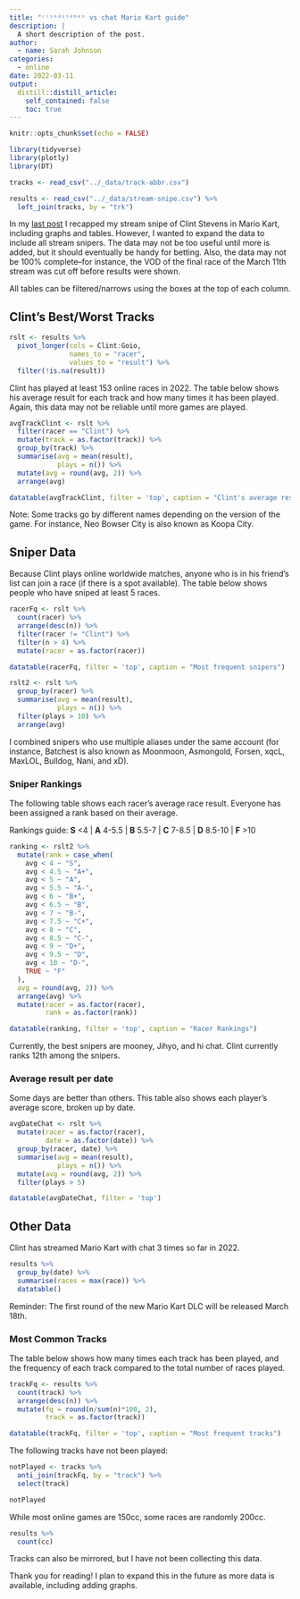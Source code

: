 ```yaml
---
title: "ᶜˡᶦⁿᵈˢᵗᵉᵇᵉⁿ vs chat Mario Kart guide"
description: |
  A short description of the post.
author:
  - name: Sarah Johnson
categories:
  - online
date: 2022-03-11
output:
  distill::distill_article:
    self_contained: false
    toc: true
---
```


```r
knitr::opts_chunk$set(echo = FALSE)
```

```r
library(tidyverse)
library(plotly)
library(DT)
```

```r
tracks <- read_csv("../_data/track-abbr.csv")

results <- read_csv("../_data/stream-snipe.csv") %>% 
  left_join(tracks, by = "trk")
```

In my [last post](https://sarah.fyi/mk/2022-03-08-snipe/) I recapped my stream snipe of Clint Stevens in Mario Kart, including graphs and tables. However, I wanted to expand the data to include all stream snipers. The data may not be too useful until more is added, but it should eventually be handy for betting. Also, the data may not be 100% complete--for instance, the VOD of the final race of the March 11th stream was cut off before results were shown.

All tables can be filtered/narrows using the boxes at the top of each column.

## Clint's Best/Worst Tracks

```r
rslt <- results %>% 
  pivot_longer(cols = Clint:Goio,
               names_to = "racer",
               values_to = "result") %>% 
  filter(!is.na(result))
```

Clint has played at least 153 online races in 2022. The table below shows his average result for each track and how many times it has been played. Again, this data may not be reliable until more games are played.

```r
avgTrackClint <- rslt %>% 
  filter(racer == "Clint") %>% 
  mutate(track = as.factor(track)) %>% 
  group_by(track) %>% 
  summarise(avg = mean(result),
            plays = n()) %>% 
  mutate(avg = round(avg, 2)) %>% 
  arrange(avg)

datatable(avgTrackClint, filter = 'top', caption = "Clint's average result for MK8DX tracks in 2022")
```

Note: Some tracks go by different names depending on the version of the game. For instance, Neo Bowser City is also known as Koopa City.

## Sniper Data

Because Clint plays online worldwide matches, anyone who is in his friend's list can join a race (if there is a spot available). The table below shows people who have sniped at least 5 races.

```r
racerFq <- rslt %>% 
  count(racer) %>% 
  arrange(desc(n)) %>% 
  filter(racer != "Clint") %>% 
  filter(n > 4) %>% 
  mutate(racer = as.factor(racer))

datatable(racerFq, filter = 'top', caption = "Most frequent snipers")
```

```r
rslt2 <- rslt %>% 
  group_by(racer) %>% 
  summarise(avg = mean(result),
            plays = n()) %>% 
  filter(plays > 10) %>% 
  arrange(avg) 
```

I combined snipers who use multiple aliases under the same account (for instance, Batchest is also known as Moonmoon, Asmongold, Forsen, xqcL, MaxLOL, Bulldog, Nani, and xD).

### Sniper Rankings

The following table shows each racer's average race result. Everyone has been assigned a rank based on their average.

Rankings guide: **S** \<4 \| **A** 4-5.5 \| **B** 5.5-7 \| **C** 7-8.5 \| **D** 8.5-10 \| **F** \>10

```r
ranking <- rslt2 %>% 
  mutate(rank = case_when(
    avg < 4 ~ "S",
    avg < 4.5 ~ "A+",
    avg < 5 ~ "A",
    avg < 5.5 ~ "A-",
    avg < 6 ~ "B+",
    avg < 6.5 ~ "B",
    avg < 7 ~ "B-",
    avg < 7.5 ~ "C+",
    avg < 8 ~ "C",
    avg < 8.5 ~ "C-",
    avg < 9 ~ "D+",
    avg < 9.5 ~ "D",
    avg < 10 ~ "D-",
    TRUE ~ "F"
  ),
  avg = round(avg, 2)) %>% 
  arrange(avg) %>% 
  mutate(racer = as.factor(racer),
         rank = as.factor(rank))

datatable(ranking, filter = 'top', caption = "Racer Rankings")
```

Currently, the best snipers are mooney, Jihyo, and hi chat. Clint currently ranks 12th among the snipers.

### Average result per date

Some days are better than others. This table also shows each player's average score, broken up by date.

```r
avgDateChat <- rslt %>% 
  mutate(racer = as.factor(racer),
         date = as.factor(date)) %>% 
  group_by(racer, date) %>% 
  summarise(avg = mean(result),
            plays = n()) %>% 
  mutate(avg = round(avg, 2)) %>% 
  filter(plays > 5)

datatable(avgDateChat, filter = 'top')
```

## Other Data

Clint has streamed Mario Kart with chat 3 times so far in 2022.

```r
results %>% 
  group_by(date) %>% 
  summarise(races = max(race)) %>% 
  datatable()
```

Reminder: The first round of the new Mario Kart DLC will be released March 18th.

### Most Common Tracks

The table below shows how many times each track has been played, and the frequency of each track compared to the total number of races played.

```r
trackFq <- results %>% 
  count(track) %>% 
  arrange(desc(n)) %>% 
  mutate(fq = round(n/sum(n)*100, 2),
         track = as.factor(track))

datatable(trackFq, filter = 'top', caption = "Most frequent tracks")
```

The following tracks have not been played:

```r
notPlayed <- tracks %>% 
  anti_join(trackFq, by = "track") %>% 
  select(track)

notPlayed
```

While most online games are 150cc, some races are randomly 200cc.

```r
results %>% 
  count(cc)
```

Tracks can also be mirrored, but I have not been collecting this data.

Thank you for reading! I plan to expand this in the future as more data is available, including adding graphs.
